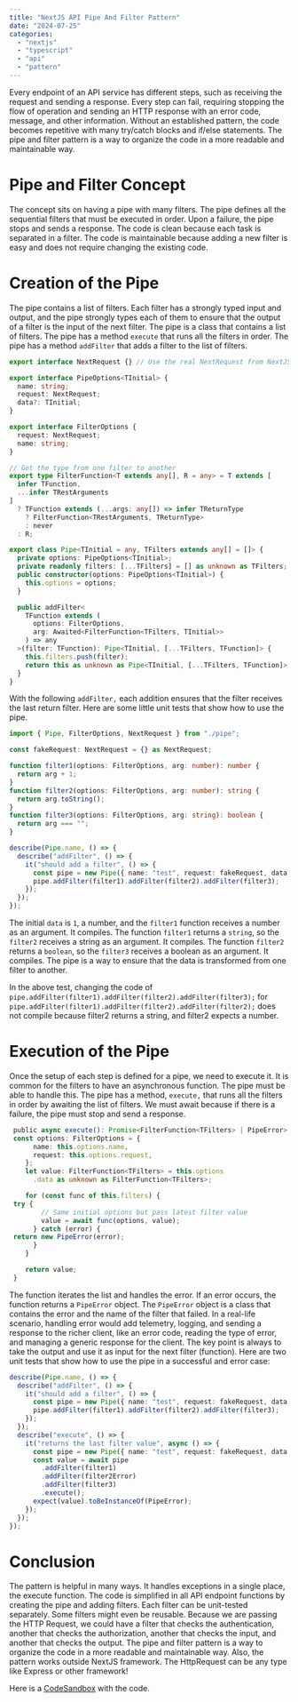 ```yaml
---
title: "NextJS API Pipe And Filter Pattern"
date: "2024-07-25"
categories:
  - "nextjs"
  - "typescript" 
  - "api"
  - "pattern"
---
```


Every endpoint of an API service has different steps, such as receiving the request and sending a response. Every step can fail, requiring stopping the flow of operation and sending an HTTP response with an error code, message, and other information. Without an established pattern, the code becomes repetitive with many try/catch blocks and if/else statements. The pipe and filter pattern is a way to organize the code in a more readable and maintainable way.

# Pipe and Filter Concept
The concept sits on having a pipe with many filters. The pipe defines all the sequential filters that must be executed in order. Upon a failure, the pipe stops and sends a response. The code is clean because each task is separated in a filter. The code is maintainable because adding a new filter is easy and does not require changing the existing code. 

# Creation of the Pipe

The pipe contains a list of filters. Each filter has a strongly typed input and output, and the pipe strongly types each of them to ensure that the output of a filter is the input of the next filter. The pipe is a class that contains a list of filters. The pipe has a method `execute` that runs all the filters in order. The pipe has a method `addFilter` that adds a filter to the list of filters.

```typescript
export interface NextRequest {} // Use the real NextRequest from NextJS

export interface PipeOptions<TInitial> {
  name: string;
  request: NextRequest;
  data?: TInitial;
}

export interface FilterOptions {
  request: NextRequest;
  name: string;
}

// Get the type from one filter to another
export type FilterFunction<T extends any[], R = any> = T extends [
  infer TFunction,
  ...infer TRestArguments
]
  ? TFunction extends (...args: any[]) => infer TReturnType
    ? FilterFunction<TRestArguments, TReturnType>
    : never
  : R;

export class Pipe<TInitial = any, TFilters extends any[] = []> {
  private options: PipeOptions<TInitial>;
  private readonly filters: [...TFilters] = [] as unknown as TFilters;
  public constructor(options: PipeOptions<TInitial>) {
    this.options = options;
  }

  public addFilter<
    TFunction extends (
      options: FilterOptions,
      arg: Awaited<FilterFunction<TFilters, TInitial>>
    ) => any
  >(filter: TFunction): Pipe<TInitial, [...TFilters, TFunction]> {
    this.filters.push(filter);
    return this as unknown as Pipe<TInitial, [...TFilters, TFunction]>;
  }
}

```

With the following `addFilter,` each addition ensures that the filter receives the last return filter. Here are some little unit tests that show how to use the pipe.

```typescript
import { Pipe, FilterOptions, NextRequest } from "./pipe";

const fakeRequest: NextRequest = {} as NextRequest;

function filter1(options: FilterOptions, arg: number): number {
  return arg + 1;
}
function filter2(options: FilterOptions, arg: number): string {
  return arg.toString();
}
function filter3(options: FilterOptions, arg: string): boolean {
  return arg === "";
}

describe(Pipe.name, () => {
  describe("addFilter", () => {
    it("should add a filter", () => {
      const pipe = new Pipe({ name: "test", request: fakeRequest, data: 1 });
      pipe.addFilter(filter1).addFilter(filter2).addFilter(filter3);
    });
  });
});

```
The initial `data` is `1`, a number, and the `filter1` function receives a number as an argument. It compiles. The function `filter1` returns a `string`, so the `filter2` receives a string as an argument. It compiles. The function `filter2` returns a `boolean`, so the `filter3` receives a boolean as an argument. It compiles. The pipe is a way to ensure that the data is transformed from one filter to another.

In the above test, changing the code of `pipe.addFilter(filter1).addFilter(filter2).addFilter(filter3);` for `pipe.addFilter(filter1).addFilter(filter2).addFilter(filter2);` does not compile because filter2 returns a string, and filter2 expects a number. 

# Execution of the Pipe
Once the setup of each step is defined for a pipe, we need to execute it. It is common for the filters to have an asynchronous function. The pipe must be able to handle this. The pipe has a method, `execute,` that runs all the filters in order by awaiting the list of filters. We must await because if there is a failure, the pipe must stop and send a response.

```typescript
 public async execute(): Promise<FilterFunction<TFilters> | PipeError> {
 const options: FilterOptions = {
      name: this.options.name,
      request: this.options.request,
    };
    let value: FilterFunction<TFilters> = this.options
      .data as unknown as FilterFunction<TFilters>;

    for (const func of this.filters) {
 try {
        // Same initial options but pass latest filter value
        value = await func(options, value);
      } catch (error) {
 return new PipeError(error);
      }
    }

    return value;
 }
```

The function iterates the list and handles the error. If an error occurs, the function returns a `PipeError` object. The `PipeError` object is a class that contains the error and the name of the filter that failed. In a real-life scenario, handling error would add telemetry, logging, and sending a response to the richer client, like an error code, reading the type of error, and managing a generic response for the client. The key point is always to take the output and use it as input for the next filter (function). Here are two unit tests that show how to use the pipe in a successful and error case:

```typescript
describe(Pipe.name, () => {
  describe("addFilter", () => {
    it("should add a filter", () => {
      const pipe = new Pipe({ name: "test", request: fakeRequest, data: 1 });
      pipe.addFilter(filter1).addFilter(filter2).addFilter(filter3);
    });
  });
  describe("execute", () => {
    it("returns the last filter value", async () => {
      const pipe = new Pipe({ name: "test", request: fakeRequest, data: 1 });
      const value = await pipe
        .addFilter(filter1)
        .addFilter(filter2Error)
        .addFilter(filter3)
        .execute();
      expect(value).toBeInstanceOf(PipeError);
    });
  });
});
```

# Conclusion
The pattern is helpful in many ways. It handles exceptions in a single place, the execute function. The code is simplified in all API endpoint functions by creating the pipe and adding filters. Each filter can be unit-tested separately. Some filters might even be reusable. Because we are passing the HTTP Request, we could have a filter that checks the authentication, another that checks the authorization, another that checks the input, and another that checks the output. The pipe and filter pattern is a way to organize the code in a more readable and maintainable way. Also, the pattern works outside NextJS framework. The HttpRequest can be any type like Express or other framework!

Here is a [CodeSandbox](https://codesandbox.io/s/pipe-and-filter-pattern-7zv7z) with the code.